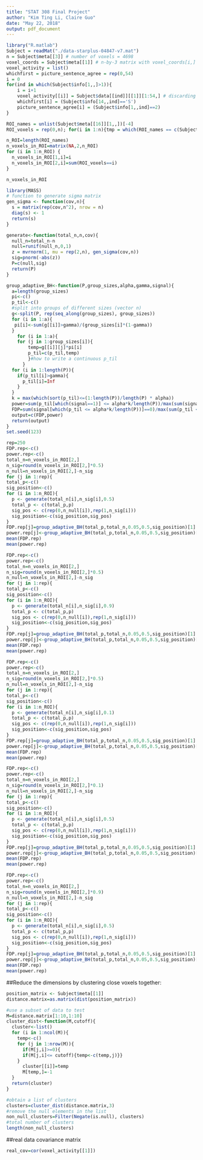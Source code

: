 ```yaml
---
title: "STAT 308 Final Project"
author: "Kim Ting Li, Claire Guo"
date: "May 22, 2018"
output: pdf_document
---
```

```r
library("R.matlab")
Subject = readMat("./data-starplus-04847-v7.mat")
n = Subject$meta[[3]] # number of voxels = 4698
voxel_coords = Subject$meta[[1]] # n-by-3 matrix with voxel_coords[i,] = (x,y,z) coordinates of voxel #i
voxel_activity = list()
whichfirst = picture_sentence_agree = rep(0,54)
i = 0
for(ind in which(Subject$info[1,,]>1)){
	i = i+1
	voxel_activity[[i]] = Subject$data[[ind]][[1]][1:54,] # discarding data after 54th image to make them all the same length
	whichfirst[i] = (Subject$info[14,,ind]=='S')
	picture_sentence_agree[i] = (Subject$info[1,,ind]==2)
}

ROI_names = unlist(Subject$meta[[16]][1,,])[-4]
ROI_voxels = rep(0,n); for(i in 1:n){tmp = which(ROI_names == c(Subject$meta[[17]][[i]][[1]])); if(length(tmp)>0){ROI_voxels[i]=tmp}} # ROI_voxels[i] = 0 if voxel i is not assigned to any ROI

```

```r
n_ROI=length(ROI_names)
n_voxels_in_ROI=matrix(NA,2,n_ROI)
for (i in 1:n_ROI) {
  n_voxels_in_ROI[1,i]=i
  n_voxels_in_ROI[2,i]=sum(ROI_voxels==i)
}

n_voxels_in_ROI
```

```r
library(MASS)
# function to generate sigma matrix
gen_sigma <- function(cov,n){
  s = matrix(rep(cov,n^2), nrow = n)
  diag(s) <- 1
  return(s)
}

generate<-function(total_n,n,cov){
  null_n=total_n-n
  null=runif(null_n,0,1)
  z = mvrnorm(1, mu = rep(2,n), gen_sigma(cov,n))
  sig=pnorm(-abs(z))
  P=c(null,sig) 
  return(P)
}
```

```r
group_adaptive_BH<-function(P,group_sizes,alpha,gamma,signal){
  a=length(group_sizes)
  pi<-c()
  p_til<-c()
  #split into groups of different sizes (vector n)
  g<-split(P, rep(seq_along(group_sizes), group_sizes)) 
  for (i in 1:a){
   pi[i]<-sum(g[[i]]>gamma)/(group_sizes[i]*(1-gamma)) 
  }
    for (i in 1:a){
    for (j in 1:group_sizes[i]){
        temp=g[[i]][j]*pi[i] 
        p_til=c(p_til,temp)  
        }#how to write a continuous p_til
      }
  for (i in 1:length(P)){
    if(p_til[i]>gamma){
      p_til[i]=Inf
    }
  }
  k = max(which(sort(p_til)<=(1:length(P))/length(P) * alpha))
  power=sum(p_til[which(signal==1)] <= alpha*k/length(P))/max(sum(signal),1)
  FDP=sum(signal[which(p_til <= alpha*k/length(P))]==0)/max(sum(p_til <= alpha*k/length(P)),1)
  output=c(FDP,power)
  return(output)
}
set.seed(123)
```


```r
rep=250
FDP.rep<-c()
power.rep<-c()
total_n=n_voxels_in_ROI[2,]
n_sig=round(n_voxels_in_ROI[2,]*0.5)
n_null=n_voxels_in_ROI[2,]-n_sig
for (j in 1:rep){
total_p<-c()
sig_position<-c()
for (i in 1:n_ROI){
  p <- generate(total_n[i],n_sig[i],0.5)
  total_p <- c(total_p,p)
  sig_pos <- c(rep(0,n_null[i]),rep(1,n_sig[i]))
  sig_position<-c(sig_position,sig_pos)
}
FDP.rep[j]=group_adaptive_BH(total_p,total_n,0.05,0.5,sig_position)[1]
power.rep[j]<-group_adaptive_BH(total_p,total_n,0.05,0.5,sig_position)[2]}
mean(FDP.rep)
mean(power.rep)
```

```r
FDP.rep<-c()
power.rep<-c()
total_n=n_voxels_in_ROI[2,]
n_sig=round(n_voxels_in_ROI[2,]*0.5)
n_null=n_voxels_in_ROI[2,]-n_sig
for (j in 1:rep){
total_p<-c()
sig_position<-c()
for (i in 1:n_ROI){
  p <- generate(total_n[i],n_sig[i],0.9)
  total_p <- c(total_p,p)
  sig_pos <- c(rep(0,n_null[i]),rep(1,n_sig[i]))
  sig_position<-c(sig_position,sig_pos)
}
FDP.rep[j]=group_adaptive_BH(total_p,total_n,0.05,0.5,sig_position)[1]
power.rep[j]<-group_adaptive_BH(total_p,total_n,0.05,0.5,sig_position)[2]}
mean(FDP.rep)
mean(power.rep)
```

```r
FDP.rep<-c()
power.rep<-c()
total_n=n_voxels_in_ROI[2,]
n_sig=round(n_voxels_in_ROI[2,]*0.5)
n_null=n_voxels_in_ROI[2,]-n_sig
for (j in 1:rep){
total_p<-c()
sig_position<-c()
for (i in 1:n_ROI){
  p <- generate(total_n[i],n_sig[i],0.1)
  total_p <- c(total_p,p)
  sig_pos <- c(rep(0,n_null[i]),rep(1,n_sig[i]))
  sig_position<-c(sig_position,sig_pos)
}
FDP.rep[j]=group_adaptive_BH(total_p,total_n,0.05,0.5,sig_position)[1]
power.rep[j]<-group_adaptive_BH(total_p,total_n,0.05,0.5,sig_position)[2]}
mean(FDP.rep)
mean(power.rep)
```

```r
FDP.rep<-c()
power.rep<-c()
total_n=n_voxels_in_ROI[2,]
n_sig=round(n_voxels_in_ROI[2,]*0.1)
n_null=n_voxels_in_ROI[2,]-n_sig
for (j in 1:rep){
total_p<-c()
sig_position<-c()
for (i in 1:n_ROI){
  p <- generate(total_n[i],n_sig[i],0.5)
  total_p <- c(total_p,p)
  sig_pos <- c(rep(0,n_null[i]),rep(1,n_sig[i]))
  sig_position<-c(sig_position,sig_pos)
}
FDP.rep[j]=group_adaptive_BH(total_p,total_n,0.05,0.5,sig_position)[1]
power.rep[j]<-group_adaptive_BH(total_p,total_n,0.05,0.5,sig_position)[2]}
mean(FDP.rep)
mean(power.rep)
```

```r
FDP.rep<-c()
power.rep<-c()
total_n=n_voxels_in_ROI[2,]
n_sig=round(n_voxels_in_ROI[2,]*0.9)
n_null=n_voxels_in_ROI[2,]-n_sig
for (j in 1:rep){
total_p<-c()
sig_position<-c()
for (i in 1:n_ROI){
  p <- generate(total_n[i],n_sig[i],0.5)
  total_p <- c(total_p,p)
  sig_pos <- c(rep(0,n_null[i]),rep(1,n_sig[i]))
  sig_position<-c(sig_position,sig_pos)
}
FDP.rep[j]=group_adaptive_BH(total_p,total_n,0.05,0.5,sig_position)[1]
power.rep[j]<-group_adaptive_BH(total_p,total_n,0.05,0.5,sig_position)[2]}
mean(FDP.rep)
mean(power.rep)
```


##Reduce the dimensions by clustering close voxels together:
```r
position_matrix <- Subject$meta[[1]]
distance.matrix=as.matrix(dist(position_matrix))

#use a subset of data to test
M=distance.matrix[1:10,1:10]
cluster_dist<-function(M,cutoff){
  cluster<-list()
  for (i in 1:ncol(M)){
    temp<-c()
    for (j in 1:nrow(M)){
      if(M[j,i]>=0){
      if(M[j,i]<= cutoff){temp<-c(temp,j)}}
    }
      cluster[[i]]=temp
      M[temp,]=-1
  }
  return(cluster)
}

```

```r
#obtain a list of clusters
clusters=cluster_dist(distance.matrix,3)
#remove the null elements in the list
non_null_clusters=Filter(Negate(is.null), clusters) 
#total number of clusters
length(non_null_clusters)
```

##real data covariance matrix
```r
real_cov=cor(voxel_activity[[1]])
```

